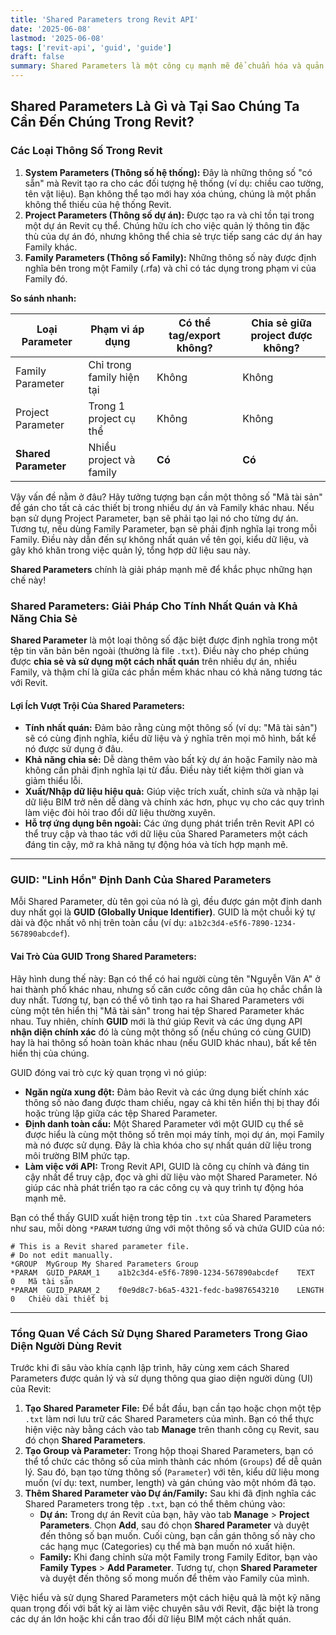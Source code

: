 ```yaml
---
title: 'Shared Parameters trong Revit API'
date: '2025-06-08'
lastmod: '2025-06-08'
tags: ['revit-api', 'guid', 'guide']
draft: false
summary: Shared Parameters là một công cụ mạnh mẽ để chuẩn hóa và quản lý dữ liệu trong các mô hình Revit, vượt ra ngoài giới hạn của một dự án hay Family đơn lẻ. Và cốt lõi của sự mạnh mẽ đó chính là **GUID** - yếu tố định danh duy nhất, đảm bảo tính chính xác và nhất quán của dữ liệu.
---
```


## Shared Parameters Là Gì và Tại Sao Chúng Ta Cần Đến Chúng Trong Revit?

### Các Loại Thông Số Trong Revit

1.  **System Parameters (Thông số hệ thống):** Đây là những thông số "có sẵn" mà Revit tạo ra cho các đối tượng hệ thống (ví dụ: chiều cao tường, tên vật liệu). Bạn không thể tạo mới hay xóa chúng, chúng là một phần không thể thiếu của hệ thống Revit.
2.  **Project Parameters (Thông số dự án):** Được tạo ra và chỉ tồn tại trong một dự án Revit cụ thể. Chúng hữu ích cho việc quản lý thông tin đặc thù của dự án đó, nhưng không thể chia sẻ trực tiếp sang các dự án hay Family khác.
3.  **Family Parameters (Thông số Family):** Những thông số này được định nghĩa bên trong một Family (.rfa) và chỉ có tác dụng trong phạm vi của Family đó.

**So sánh nhanh:**

| Loại Parameter       | Phạm vi áp dụng           | Có thể tag/export không? | Chia sẻ giữa project được không? |
| -------------------- | ------------------------- | ------------------------ | -------------------------------- |
| Family Parameter     | Chỉ trong family hiện tại | Không                    | Không                            |
| Project Parameter    | Trong 1 project cụ thể    | Không                    | Không                            |
| **Shared Parameter** | Nhiều project và family   | **Có**                   | **Có**                           |

Vậy vấn đề nằm ở đâu? Hãy tưởng tượng bạn cần một thông số "Mã tài sản" để gán cho tất cả các thiết bị trong nhiều dự án và Family khác nhau. Nếu bạn sử dụng Project Parameter, bạn sẽ phải tạo lại nó cho từng dự án. Tương tự, nếu dùng Family Parameter, bạn sẽ phải định nghĩa lại trong mỗi Family. Điều này dẫn đến sự không nhất quán về tên gọi, kiểu dữ liệu, và gây khó khăn trong việc quản lý, tổng hợp dữ liệu sau này.

**Shared Parameters** chính là giải pháp mạnh mẽ để khắc phục những hạn chế này\!

### Shared Parameters: Giải Pháp Cho Tính Nhất Quán và Khả Năng Chia Sẻ

**Shared Parameter** là một loại thông số đặc biệt được định nghĩa trong một tệp tin văn bản bên ngoài (thường là file `.txt`). Điều này cho phép chúng được **chia sẻ và sử dụng một cách nhất quán** trên nhiều dự án, nhiều Family, và thậm chí là giữa các phần mềm khác nhau có khả năng tương tác với Revit.

#### Lợi Ích Vượt Trội Của Shared Parameters:

- **Tính nhất quán:** Đảm bảo rằng cùng một thông số (ví dụ: "Mã tài sản") sẽ có cùng định nghĩa, kiểu dữ liệu và ý nghĩa trên mọi mô hình, bất kể nó được sử dụng ở đâu.
- **Khả năng chia sẻ:** Dễ dàng thêm vào bất kỳ dự án hoặc Family nào mà không cần phải định nghĩa lại từ đầu. Điều này tiết kiệm thời gian và giảm thiểu lỗi.
- **Xuất/Nhập dữ liệu hiệu quả:** Giúp việc trích xuất, chỉnh sửa và nhập lại dữ liệu BIM trở nên dễ dàng và chính xác hơn, phục vụ cho các quy trình làm việc đòi hỏi trao đổi dữ liệu thường xuyên.
- **Hỗ trợ ứng dụng bên ngoài:** Các ứng dụng phát triển trên Revit API có thể truy cập và thao tác với dữ liệu của Shared Parameters một cách đáng tin cậy, mở ra khả năng tự động hóa và tích hợp mạnh mẽ.

---

### GUID: "Linh Hồn" Định Danh Của Shared Parameters

Mỗi Shared Parameter, dù tên gọi của nó là gì, đều được gán một định danh duy nhất gọi là **GUID (Globally Unique Identifier)**. GUID là một chuỗi ký tự dài và độc nhất vô nhị trên toàn cầu (ví dụ: `a1b2c3d4-e5f6-7890-1234-567890abcdef`).

#### Vai Trò Của GUID Trong Shared Parameters:

Hãy hình dung thế này: Bạn có thể có hai người cùng tên "Nguyễn Văn A" ở hai thành phố khác nhau, nhưng số căn cước công dân của họ chắc chắn là duy nhất. Tương tự, bạn có thể vô tình tạo ra hai Shared Parameters với cùng một tên hiển thị "Mã tài sản" trong hai tệp Shared Parameter khác nhau. Tuy nhiên, chính **GUID** mới là thứ giúp Revit và các ứng dụng API **nhận diện chính xác** đó là cùng một thông số (nếu chúng có cùng GUID) hay là hai thông số hoàn toàn khác nhau (nếu GUID khác nhau), bất kể tên hiển thị của chúng.

GUID đóng vai trò cực kỳ quan trọng vì nó giúp:

- **Ngăn ngừa xung đột:** Đảm bảo Revit và các ứng dụng biết chính xác thông số nào đang được tham chiếu, ngay cả khi tên hiển thị bị thay đổi hoặc trùng lặp giữa các tệp Shared Parameter.
- **Định danh toàn cầu:** Một Shared Parameter với một GUID cụ thể sẽ được hiểu là cùng một thông số trên mọi máy tính, mọi dự án, mọi Family mà nó được sử dụng. Đây là chìa khóa cho sự nhất quán dữ liệu trong môi trường BIM phức tạp.
- **Làm việc với API:** Trong Revit API, GUID là công cụ chính và đáng tin cậy nhất để truy cập, đọc và ghi dữ liệu vào một Shared Parameter. Nó giúp các nhà phát triển tạo ra các công cụ và quy trình tự động hóa mạnh mẽ.

Bạn có thể thấy GUID xuất hiện trong tệp tin `.txt` của Shared Parameters như sau, mỗi dòng `*PARAM` tương ứng với một thông số và chứa GUID của nó:

```
# This is a Revit shared parameter file.
# Do not edit manually.
*GROUP	MyGroup	My Shared Parameters Group
*PARAM	GUID_PARAM_1	a1b2c3d4-e5f6-7890-1234-567890abcdef	TEXT	0	Mã tài sản
*PARAM	GUID_PARAM_2	f0e9d8c7-b6a5-4321-fedc-ba9876543210	LENGTH	0	Chiều dài thiết bị
```

---

### Tổng Quan Về Cách Sử Dụng Shared Parameters Trong Giao Diện Người Dùng Revit

Trước khi đi sâu vào khía cạnh lập trình, hãy cùng xem cách Shared Parameters được quản lý và sử dụng thông qua giao diện người dùng (UI) của Revit:

1.  **Tạo Shared Parameter File:** Để bắt đầu, bạn cần tạo hoặc chọn một tệp `.txt` làm nơi lưu trữ các Shared Parameters của mình. Bạn có thể thực hiện việc này bằng cách vào tab **Manage** trên thanh công cụ Revit, sau đó chọn **Shared Parameters**.
2.  **Tạo Group và Parameter:** Trong hộp thoại Shared Parameters, bạn có thể tổ chức các thông số của mình thành các nhóm (`Groups`) để dễ quản lý. Sau đó, bạn tạo từng thông số (`Parameter`) với tên, kiểu dữ liệu mong muốn (ví dụ: text, number, length) và gán chúng vào một nhóm đã tạo.
3.  **Thêm Shared Parameter vào Dự án/Family:** Sau khi đã định nghĩa các Shared Parameters trong tệp `.txt`, bạn có thể thêm chúng vào:
    - **Dự án:** Trong dự án Revit của bạn, hãy vào tab **Manage** \> **Project Parameters**. Chọn **Add**, sau đó chọn **Shared Parameter** và duyệt đến thông số bạn muốn. Cuối cùng, bạn cần gán thông số này cho các hạng mục (Categories) cụ thể mà bạn muốn nó xuất hiện.
    - **Family:** Khi đang chỉnh sửa một Family trong Family Editor, bạn vào **Family Types** \> **Add Parameter**. Tương tự, chọn **Shared Parameter** và duyệt đến thông số mong muốn để thêm vào Family của mình.

Việc hiểu và sử dụng Shared Parameters một cách hiệu quả là một kỹ năng quan trọng đối với bất kỳ ai làm việc chuyên sâu với Revit, đặc biệt là trong các dự án lớn hoặc khi cần trao đổi dữ liệu BIM một cách nhất quán.
